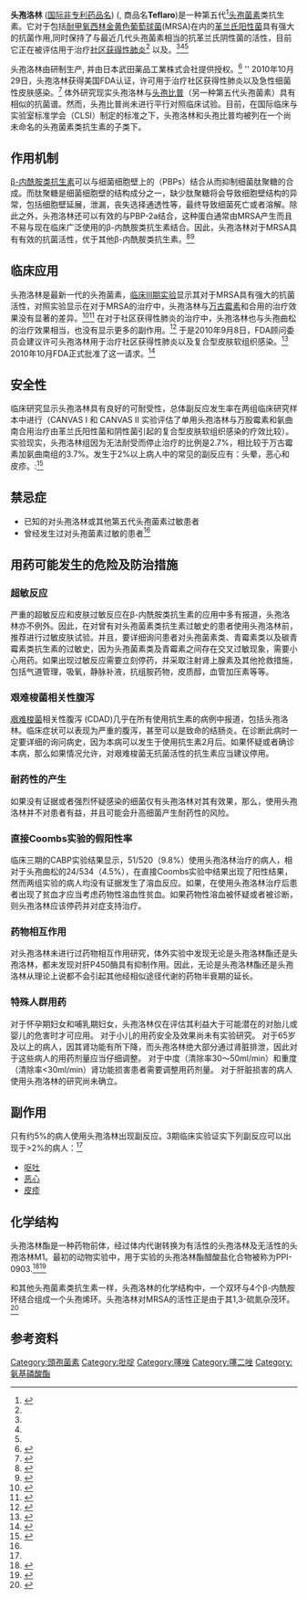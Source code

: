 {{medical}}
{{drugbox
| Verifiedfields = changed
| UNII_Ref = {{fdacite|changed|FDA}}
| UNII = 7P6FQA5D21
| verifiedrevid = 415374479
| IUPAC_name        = (6''R'',7''R'')-7-[(2''Z'')-2-ethoxyimino-2-[5-(phosphonoamino)-1,2,4-thiadiazol-3-yl]acetyl]amino]-3-[4-(1-methylpyridin-1-ium-4-yl)-1,3-thiazol-2-yl]sulfanyl]-8-oxo-5-thia-1-azabicyclo[4.2.0]oct-2-ene-2-carboxylate
| image             = Ceftarolinfosamil.svg
| width             = 250px
| alt               =
| CAS_number_Ref = {{cascite|changed|??}}
| CAS_number        = 400827-46-5
| ATCvet            =
| ATC_prefix        = J01
| ATC_suffix        = DI02
| ATC_supplemental  =
| PubChem           = 16007393
| ChEMBL_Ref = {{ebicite|changed|EBI}}
| ChEMBL = 1186228
| DrugBank          =
| C = 24| H = 25 | N = 8 | O = 10 |P=1 | S = 4
| smiles            = CCO/N=C(/C1=NSC(=N1)NP(=O)(O)O)\C(=O)N[C@H]2[C@@H]3N(C2=O)C(=C(CS3)SC4=NC(=CS4)C5=CC=[N+](C=C5)C)C(=O)[O-].CC(=O)O
| molecular_weight  = 744.736661 g/mol
| synonyms          = PPI 0903, TAK-599
| bioavailability   =
| protein_bound     =
| metabolism        =
| elimination_half-life = 2.13-2.89 hours
| excretion         = 46.4% Kidney, renal
| pregnancy_AU      =  <!-- A / B1 / B2 / B3 / C / D / X -->
| pregnancy_US      =  B
| pregnancy_category=
| legal_US = Rx-only
| legal_status
| routes_of_administration = Intravenous, Intramuscular
| licence_US        = Ceftaroline
}}

'''头孢洛林''' ([[国际非专利药品名称|国际非专利药品名]]) ({{pron-en|sɛfˈtærɵliːn}}, 商品名'''Teflaro''')是一种第五代<ref name="pmid20001879">{{cite journal |author=Kollef MH |title=New antimicrobial agents for methicillin-resistant Staphylococcus aureus |journal=Crit Care Resusc |volume=11 |issue=4 |pages=282–6 |pmid=20001879 |doi= |url=|date=December 2009}}</ref>[[头孢菌素|头孢菌素]]类抗生素。它对于包括[[耐甲氧西林金黄色葡萄球菌|耐甲氧西林金黄色葡萄球菌]](MRSA)在内的[[革兰氏阳性菌|革兰氏阳性菌]]具有强大的抗菌作用,同时保持了与最近几代头孢菌素相当的抗革兰氏阴性菌的活性，目前它正在被评估用于治疗[[社区获得性肺炎|社区获得性肺炎]]<ref name="eckberg2009"/> 以及{{link-en|复合型皮肤软组织感染|complicated skin and skin structure infection}}。<ref name="corey2008"/><ref name="pmid19207097"/><ref name="pmid18246523"/>

头孢洛林由{{link-en|Foresst Laboratories|Forest Laboratories}}研制生产, 并由日本武田薬品工業株式会社提供授权。<ref name="pmid18246523">{{cite journal| author = Parish D, Scheinfeld N| title = Ceftaroline fosamil, a cephalosporin derivative for the potential treatment of MRSA infection| journal = Current Opinion in Investigational Drugs (London, England : 2000)| volume = 9| issue = 2| pages = 201–9| pmid = 18246523|date=February 2008}}</ref> ''
2010年10月29日，头孢洛林获得美国FDA认证，许可用于治疗社区获得性肺炎以及急性细菌性皮肤感染。<ref>{{cite press release
  | title = Forest Announces FDA Approval of Teflaro(TM) (ceftaroline fosamil) for the Treatment of Community-Acquired Bacterial Pneumonia and Acute Bacterial Skin and Skin Structure Infection
  | publisher = Forest Laboratories
  | date = 2010-10-29
  | url = http://www.frx.com/news/PressRelease.aspx?ID=1489398
  | accessdate = October 30, 2010
  | archive-date = 2011-09-28
  | archive-url = https://web.archive.org/web/20110928053536/http://www.frx.com/news/PressRelease.aspx?ID=1489398
  | dead-url = no
  }}</ref> 体外研究现实头孢洛林与[[头孢比普|头孢比普]]（另一种第五代头孢菌素）具有相似的抗菌谱。然而，头孢比普尚未进行平行对照临床试验。目前，在国际临床与实验室标准学会（CLSI）制定的标准之下，头孢洛林和头孢比普均被列在一个尚未命名的头孢菌素类抗生素的子类下。

==作用机制==
[[β-内酰胺类抗生素|β-内酰胺类抗生素]]可以与细菌细胞壁上的{{link-en|青霉素结合蛋白|penicillin-binding proteins}}（PBPs）结合从而抑制细菌肽聚糖的合成。而肽聚糖是细菌细胞壁的结构成分之一，缺少肽聚糖将会导致细胞壁结构的异常，包括细胞壁延展，泄漏，丧失选择通透性等，最终导致细菌死亡或者溶解。除此之外，头孢洛林还可以有效的与PBP-2a结合，这种蛋白通常由MRSA产生而且不易与现在临床广泛使用的β-内酰胺类抗生素结合。因此，头孢洛林对于MRSA具有有效的抗菌活性，优于其他β-内酰胺类抗生素。<ref name="pmid18582062">{{cite journal| author = Villegas-Estrada A, Lee M, Hesek D, Vakulenko SB, Mobashery S| title = Co-opting the cell wall in fighting methicillin-resistant ''Staphylococcus aureus'': potent inhibition of PBP 2a by two anti-MRSA beta-lactam antibiotics| journal = [[Journal_of_the_American_Chemical_Society|Journal of the American Chemical Society]]| volume = 130| issue = 29| pages = 9212–3| pmid = 18582062| pmc = 2747592| doi = 10.1021/ja8029448|date=July 2008}}</ref><ref name="pmid19441869">{{cite journal| author = Zhanel GG, Sniezek G, Schweizer F, Zelenitsky S, Lagacé-Wiens PR, Rubinstein E, Gin AS, Hoban DJ, Karlowsky JA| title = Ceftaroline: a novel broad-spectrum cephalosporin with activity against meticillin-resistant ''Staphylococcus aureus''| journal = Drugs| volume = 69| issue = 7| pages = 809–31| year = 2009| pmid = 19441869| doi = 10.2165/00003495-200969070-00003}}</ref>

== 临床应用 ==

头孢洛林是最新一代的头孢菌素，[[臨床試驗#Ⅲ期临床试验|临床III期实验]]显示其对于MRSA具有强大的抗菌活性，对照实验显示在对于MRSA的治疗中，头孢洛林与[[万古霉素|万古霉素]]和{{link-en|氨曲南|aztreonam}}合用的治疗效果没有显著的差异。<ref name="corey2008">{{cite conference| first = Corey| last = R| coauthors = Wilcox M, Talbot GH, et al.| title = CANVAS-1: Randomized, Double-blinded, Phase 3 Study (P903-06) of the Efficacy and Safety of Ceftaroline vs. Vancomycin plus Aztreonam in Complicated Skin and Skin Structure Infections (cSSSI).| conference = 2008 Interscience Conference on Antimicrobial Agents and Chemotherapy / Infectious Disease Society of America Conference}}</ref><ref name="pmid19207097">{{cite journal| author = Kanafani ZA, Corey GR| title = Ceftaroline: a cephalosporin with expanded Gram-positive activity| journal = Future Microbiology| volume = 4| pages = 25–33| pmid = 19207097| doi = 10.2217/17460913.4.1.25| url = http://www.futuremedicine.com/doi/abs/10.2217/17460913.4.1.25?url_ver=Z39.88-2003&rfr_id=ori:rid:crossref.org&rfr_dat=cr_pub%3dncbi.nlm.nih.gov| date = February 2009| access-date = 2011-07-12| archive-date = 2019-12-08| archive-url = https://web.archive.org/web/20191208160522/http://www.futuremedicine.com/doi/abs/10.2217/17460913.4.1.25?url_ver=Z39.88-2003&rfr_id=ori:rid:crossref.org&rfr_dat=cr_pub%3dncbi.nlm.nih.gov| dead-url = no}}</ref> 在对于社区获得性肺炎的治疗中，头孢洛林也与头孢曲松的治疗效果相当，也没有显示更多的副作用。<ref name="eckberg2009">{{cite conference| first = Eckberg| last = P| coauthors = Friedland HD, et al.| title = FOCUS 1 and 2: Randomized, Double-blinded, Multicenter Phase 3 Trials of the Efficacy and Safety of Ceftaroline (CPT) vs. Ceftriaxone (CRO) in Community-acquired pneumonia (CAP).| conference = 2009 Interscience Conference on Antimicrobial Agents and Chemotherapy / Infectious Disease Society of America Conference}}</ref>
于是2010年9月8日，FDA顾问委员会建议许可头孢洛林用于治疗社区获得性肺炎以及复合型皮肤软组织感染。<ref>{{Cite web |url=http://www.drugs.com/newdrugs.html |title=New Drug Approvals |date=2010-10-29 |accessdate=2010-11-08 |archive-date=2010-11-28 |archive-url=https://web.archive.org/web/20101128060930/http://www.drugs.com/newdrugs.html |dead-url=no }}</ref>
2010年10月FDA正式批准了这一请求。<ref>{{cite news |url=http://www.ibtimes.com/articles/77358/20101030/fda-teflaro-forests-laboratories-inc-bacterial-infections.htm |title=FDA approves Teflaro for treatment of bacterial infections |date=30 Oct 2010 |deadurl=yes |archiveurl=https://web.archive.org/web/20101104085917/http://www.ibtimes.com/articles/77358/20101030/fda-teflaro-forests-laboratories-inc-bacterial-infections.htm |archivedate=2010-11-04 |accessdate=2011-07-12 }}</ref>

== 安全性 ==
临床研究显示头孢洛林具有良好的可耐受性，总体副反应发生率在两组临床研究样本中进行（CANVAS I 和 CANVAS II 实验评估了单用头孢洛林与万股霉素和氨曲南合用治疗由革兰氏阳性菌和阴性菌引起的复合型皮肤软组织感染的疗效比较）。实验现实，头孢洛林组因为无法耐受而停止治疗的比例是2.7%，相比较于万古霉素加氨曲南组的3.7%。发生于2%以上病人中的常见的副反应有：头晕，恶心和皮疹。:<ref name="drug information online">{{Cite web |url=http://www.drugs.com/teflaro.html |title=Teflaro |date=2010-10-29 |accessdate=2010-11-08 |archive-date=2017-07-18 |archive-url=https://web.archive.org/web/20170718034818/https://www.drugs.com/teflaro.html |dead-url=no }}</ref>

== 禁忌症 ==
* 已知的对头孢洛林或其他第五代头孢菌素过敏患者
* 曾经发生过对头孢菌素过敏的患者<ref name="drug information online" />

== 用药可能发生的危险及防治措施 ==
===超敏反应===
严重的超敏反应和皮肤过敏反应在β-内酰胺类抗生素的应用中多有报道，头孢洛林亦不例外。因此，在对曾有对头孢菌素类抗生素过敏史的患者使用头孢洛林前，推荐进行过敏皮肤试验。并且，要详细询问患者对头孢菌素类、青霉素类以及碳青霉素类抗生素的过敏史，因为头孢菌素类及青霉素之间存在交叉过敏现象，需要小心用药。如果出现过敏反应需要立刻停药，并采取注射肾上腺素及其他抢救措施，包括气道管理，吸氧，静脉补液，抗组胺药物，皮质醇，血管加压素等等。

===艰难梭菌相关性腹泻===
[[艰难梭菌|艰难梭菌]]相关性腹泻 (CDAD)几乎在所有使用抗生素的病例中报道，包括头孢洛林。临床症状可以表现为严重的腹泻，甚至可以是致命的结肠炎。在诊断此病时一定要详细的询问病史，因为本病可以发生于使用抗生素2月后。如果怀疑或者确诊本病，那么如果情况允许，对艰难梭菌无抗菌活性的抗生素应当建议停用。

===耐药性的产生===
如果没有证据或者强烈怀疑感染的细菌仅有头孢洛林对其有效果，那么，使用头孢洛林并不对患者有益，并且可能会升高细菌产生耐药性的风险。

===直接Coombs实验的假阳性率===
临床三期的CABP实验结果显示，51/520（9.8%）使用头孢洛林治疗的病人，相对于头孢曲松的24/534（4.5%），在直接Coombs实验中结果出现了阳性结果，然而两组实验的病人均没有证据发生了溶血反应。如果，在使用头孢洛林治疗后患者出现了贫血才应当考虑药物性溶血性贫血。如果药物性溶血被怀疑或者被诊断，则头孢洛林应该停药并对症支持治疗。

===药物相互作用===
对头孢洛林未进行过药物相互作用研究，体外实验中发现无论是头孢洛林酯还是头孢洛林，都未发现对肝P450酶具有抑制作用。因此，无论是头孢洛林酯还是头孢洛林从理论上说都不会引起其他经相似途径代谢的药物半衰期的延长。

===特殊人群用药===
对于怀孕期妇女和哺乳期妇女，头孢洛林仅在评估其利益大于可能潜在的对胎儿或婴儿的危害时才可应用。
对于小儿的用药安全及效果尚未有实验研究。
对于65岁及以上的病人，因其肾功能有所下降，而头孢洛林绝大部分通过肾脏排泄，因此对于这些病人的用药剂量应当仔细调整。
对于中度（清除率30～50ml/min）和重度（清除率<30ml/min）肾功能损害患者需要调整用药剂量。
对于肝脏损害的病人使用头孢洛林的研究尚未确立。

== 副作用==
只有约5%的病人使用头孢洛林出现副反应。3期临床实验证实下列副反应可以出现于>2%的病人：<ref name="drug information online" />

* [[呕吐|呕吐]]
* [[恶心|恶心]]
* [[皮疹|皮疹]]

== 化学结构 ==
头孢洛林酯是一种药物前体，经过体内代谢转换为有活性的头孢洛林及无活性的头孢洛林M1。最初的动物实验中，用于实验的头孢洛林酯醋酸盐化合物被称为PPI-0903.<ref name="ge2006">{{cite conference| first = Ge| last = Y| coauthors = Floren L, Redman R, et. al.| title = The pharmacokinetics and safety of ceftaroline (PPI-0903) in healthy subjects receiving multiple-dose intravenous infusions.| conference = 2006 Interscience Conference on Antimicrobial Agents and Chemotherapy / Infectious Disease Society of America Conference}}</ref><ref name="yukihiro2008">{{cite journal |author=Yukihiro I, Junko B |year=2008 |title=Stability and Stabilization Studies of TAK-599 (Ceftaroline Fosamil) a Novel N-Phosphono Type Prodrug of Anti-methicillin Resistant Staphylococcus aureus Cephalosporin T-91825 |journal=Chem Pharm Bull |volume=56 |issue=10 |pages=1406–11 |url=http://www.jstage.jst.go.jp/article/cpb/56/10/1406/_pdf |doi=10.1248/cpb.56.1406 |pmid=18827379 |access-date=2011-07-12 |archive-date=2019-06-29 |archive-url=https://web.archive.org/web/20190629130758/https://www.jstage.jst.go.jp/sblogin/cpb/56/10/1406/-char/en?sourceurl=%2Farticle%2Fcpb%2F56%2F10%2F1406%2F_pdf&backurl=%2Fbrowse%2F-char%2Fen |dead-url=yes }}</ref>

和其他头孢菌素类抗生素一样，头孢洛林的化学结构中，一个双环与4个β-内酰胺环结合组成一个头孢烯环。头孢洛林对MRSA的活性正是由于其1,3-硫氮杂茂环。<ref name="ishikawa2003">{{cite journal |author=Ishikawa t, Nobuyuki M, et al. |year=2003 |title=TAK-599, a novel N-phosphono type prodrug of anti-MRSA cephalosporin T-91825: Synthesis, physicochemical and pharmacological properties  |journal= Bioorg Med Chem |volume=11 |issue=11 |pages=2427–2437 |pmid=12735989 }}</ref>

==参考资料==
{{reflist|2}}

{{CephalosporinAntiBiotics}}

{{DEFAULTSORT:Ceftaroline Fosamil}}
[[Category:頭孢菌素|Category:頭孢菌素]]
[[Category:吡啶|Category:吡啶]]
[[Category:噻唑|Category:噻唑]]
[[Category:噻二唑|Category:噻二唑]]
[[Category:氨基磷酸酯|Category:氨基磷酸酯]]